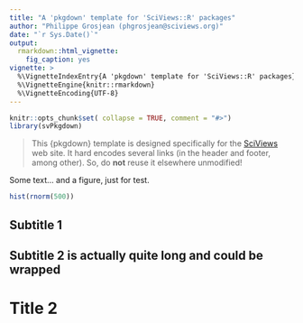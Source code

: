 ```yaml
---
title: "A 'pkgdown' template for 'SciViews::R' packages"
author: "Philippe Grosjean (phgrosjean@sciviews.org)"
date: "`r Sys.Date()`"
output:
  rmarkdown::html_vignette:
    fig_caption: yes
vignette: >
  %\VignetteIndexEntry{A 'pkgdown' template for 'SciViews::R' packages}
  %\VignetteEngine{knitr::rmarkdown}
  %\VignetteEncoding{UTF-8}
---
```


```r
knitr::opts_chunk$set( collapse = TRUE, comment = "#>")
library(svPkgdown)
```

> This {pkgdown} template is designed specifically for the [SciViews](https://www.sciviews.org) web site. It hard encodes several links (in the header and footer, among other). So, do **not** reuse it elsewhere unmodified!

Some text... and a figure, just for test.

```r
hist(rnorm(500))
```


## Subtitle 1

## Subtitle 2 is actually quite long and could be wrapped

# Title 2
